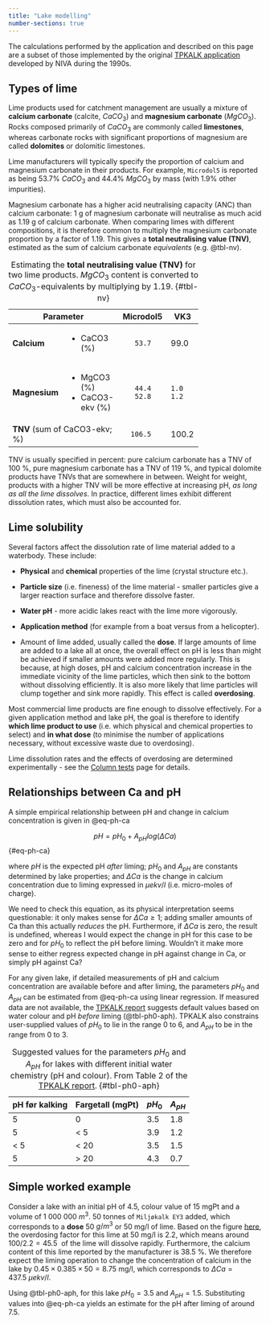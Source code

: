 ```yaml
---
title: "Lake modelling"
number-sections: true
---
```


The calculations performed by the application and described on this page are a subset of those implemented by the original [TPKALK application](https://niva.brage.unit.no/niva-xmlui/handle/11250/208709) developed by NIVA during the 1990s.

## Types of lime {#sec-lime-types}

Lime products used for catchment management are usually a mixture of **calcium carbonate** (calcite, $CaCO_3$) and **magnesium carbonate** ($MgCO_3$). Rocks composed primarily of $CaCO_3$ are commonly called **limestones**, whereas carbonate rocks with significant proportions of magnesium are called **dolomites** or dolomitic limestones.

Lime manufacturers will typically specify the proportion of calcium and magnesium carbonate in their products. For example, `Microdol5` is reported as being 53.7% $CaCO_3$ and 44.4% $MgCO_3$ by mass (with 1.9% other impurities).

Magnesium carbonate has a higher acid neutralising capacity (ANC) than calcium carbonate: 1 g of magnesium carbonate will neutralise as much acid as 1.19 g of calcium carbonate. When comparing limes with different compositions, it is therefore common to multiply the magnesium carbonate proportion by a factor of 1.19. This gives a **total neutralising value (TNV)**, estimated as the sum of calcium carbonate *equivalents* (e.g. @tbl-nv). 

+-------------+---------------+-------------+---------+
| **Parameter**               |**Microdol5**| **VK3** |
+=============+===============+=============+=========+
|**Calcium**  |- CaCO3 (%)    |        53.7 |    99.0 |
+-------------+---------------+-------------+---------+
|**Magnesium**|- MgCO3 (%)    |        44.4 |     1.0 |
|             |- CaCO3-ekv (%)|        52.8 |     1.2 |
+-------------+---------------+-------------+---------+
|**TNV** (sum of CaCO3-ekv; %)|       106.5 |   100.2 |
+-------------+---------------+-------------+---------+

: Estimating the **total neutralising value (TNV)** for two lime products. $MgCO_3$ content is converted to $CaCO_3$-equivalents by multiplying by 1.19. {#tbl-nv}

TNV is usually specified in percent: pure calcium carbonate has a TNV of 100 %, pure magnesium carbonate has a TNV of 119 %, and typical dolomite products have TNVs that are somewhere in between. Weight for weight, products with a higher TNV will be more effective at increasing pH, *as long as all the lime dissolves*. In practice, different limes exhibit different dissolution rates, which must also be accounted for.

## Lime solubility {#sec-solubility}

Several factors affect the dissolution rate of lime material added to a waterbody. These include:

 * **Physical** and **chemical** properties of the lime (crystal structure etc.).

 * **Particle size** (i.e. fineness) of the lime material - smaller particles give a larger reaction surface and therefore dissolve faster.

 * **Water pH** - more acidic lakes react with the lime more vigorously.

 * **Application method** (for example from a boat versus from a helicopter).

 * Amount of lime added, usually called the **dose**. If large amounts of lime are added to a lake all at once, the overall effect on pH is less than might be achieved if smaller amounts were added more regularly. This is because, at high doses, pH and calcium concentration increase in the immediate vicinity of the lime particles, which then sink to the bottom without dissolving efficiently. It is also more likely that lime particles will clump together and sink more rapidly. This effect is called **overdosing**.

 Most commercial lime products are fine enough to dissolve effectively. For a given application method and lake pH, the goal is therefore to identify **which lime product to use** (i.e. which physical and chemical properties to select) and **in what dose** (to minimise the number of applications necessary, without excessive waste due to overdosing). 

 Lime dissolution rates and the effects of overdosing are determined experimentally - see the [Column tests](./column-tests.qmd) page for details.

## Relationships between Ca and pH {#sec-ca-ph}

A simple empirical relationship between pH and change in calcium concentration is given in @eq-ph-ca

$$
pH = pH_0 + A_{pH} log(\Delta Ca)
$$ {#eq-ph-ca}

where $pH$ is the expected pH *after* liming; $pH_0$ and $A_{pH}$ are constants determined by lake properties; and $\Delta Ca$ is the change in calcium concentration due to liming expressed in $\mu ekv/l$ (i.e. micro-moles of charge).

::: {.callout-note}
We need to check this equation, as its physical interpretation seems questionable: it only makes sense for $\Delta Ca \geq 1$; adding smaller amounts of Ca than this actually *reduces* the pH. Furthermore, if $\Delta Ca$ is zero, the result is undefined, whereas I would expect the change in pH for this case to be zero and for $pH_0$ to reflect the pH before liming. Wouldn't it make more sense to either regress expected change in pH against change in Ca, or simply pH against Ca?
:::

For any given lake, if detailed measurements of pH and calcium concentration are available before and after liming, the parameters $pH_0$ and $A_{pH}$ can be estimated from @eq-ph-ca using linear regression. If measured data are not available, the [TPKALK report](https://niva.brage.unit.no/niva-xmlui/bitstream/handle/11250/208709/3412_200dpi.pdf?sequence=2&isAllowed=y) suggests default values based on water colour and pH *before* liming (@tbl-ph0-aph). TPKALK also constrains user-supplied values of $pH_0$ to lie in the range 0 to 6, and $A_{pH}$ to be in the range from 0 to 3.

| pH før kalking | Fargetall (mgPt) | $pH_0$ | $A_{pH}$ |
|----------------|------------------|--------|----------|
| 5              | 0                | 3.5    | 1.8      |
| 5              | < 5              | 3.9    | 1.2      |
| < 5            | < 20             | 3.5    | 1.5      |
| 5              | > 20             | 4.3    | 0.7      |

: Suggested values for the parameters $pH_0$ and $A_{pH}$ for lakes with different initial water chemistry (pH and colour). From Table 2 of the [TPKALK report](https://niva.brage.unit.no/niva-xmlui/bitstream/handle/11250/208709/3412_200dpi.pdf?sequence=2&isAllowed=y). {#tbl-ph0-aph}

::: {.callout-tip}
## Simple worked example

Consider a lake with an initial pH of 4.5, colour value of 15 mgPt and a volume of 1 000 000 $m^3$. 50 tonnes of `Miljøkalk EY3` added, which corresponds to a **dose** 50 $g/m^3$ or 50 mg/l of lime. Based on the figure [here](https://nivanorge.github.io/lake_liming_app/column-tests.html#fig-overdosing-curve), the overdosing factor for this lime at 50 mg/l is 2.2, which means around $100 / 2.2 = 45.5 \ %$ of the lime will dissolve rapidly. Furthermore, the calcium content of this lime reported by the manufacturer is 38.5 %. We therefore expect the liming operation to change the concentration of calcium in the lake by $0.45 \times 0.385 \times 50 = 8.75$ mg/l, which corresponds to $\Delta Ca = 437.5 \ \mu ekv/l$. 

Using @tbl-ph0-aph, for this lake $pH_0 = 3.5$ and $A_{pH} = 1.5$. Substituting values into @eq-ph-ca yields an estimate for the pH after liming of around 7.5.
:::